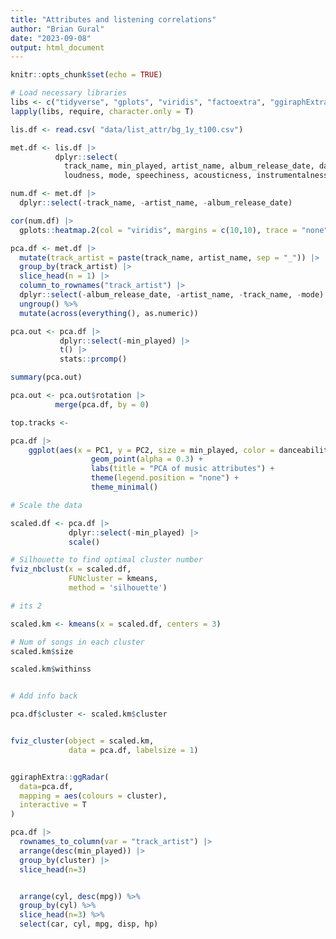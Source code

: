 ```yaml
---
title: "Attributes and listening correlations"
author: "Brian Gural"
date: "2023-09-08"
output: html_document
---
```


```r
knitr::opts_chunk$set(echo = TRUE)
```


```r
# Load necessary libraries
libs <- c("tidyverse", "gplots", "viridis", "factoextra", "ggiraphExtra")
lapply(libs, require, character.only = T)
```

```r
lis.df <- read.csv( "data/list_attr/bg_1y_t100.csv")
```

```r

met.df <- lis.df |> 
          dplyr::select(
            track_name, min_played, artist_name, album_release_date, danceability, energy, key,
            loudness, mode, speechiness, acousticness, instrumentalness, liveness, valence, tempo)
```

```r
num.df <- met.df |> 
  dplyr::select(-track_name, -artist_name, -album_release_date) 

cor(num.df) |> 
  gplots::heatmap.2(col = "viridis", margins = c(10,10), trace = "none") 

```

```r
pca.df <- met.df |>  
  mutate(track_artist = paste(track_name, artist_name, sep = "_")) |> 
  group_by(track_artist) |> 
  slice_head(n = 1) |> 
  column_to_rownames("track_artist") |> 
  dplyr::select(-album_release_date, -artist_name, -track_name, -mode)  %>%
  ungroup() %>%
  mutate(across(everything(), as.numeric))

pca.out <- pca.df |> 
           dplyr::select(-min_played) |> 
           t() |> 
           stats::prcomp() 

summary(pca.out)

pca.out <- pca.out$rotation |>
          merge(pca.df, by = 0)


```

```r
top.tracks <- 

pca.df |> 
    ggplot(aes(x = PC1, y = PC2, size = min_played, color = danceability)) +
                  geom_point(alpha = 0.3) +
                  labs(title = "PCA of music attributes") +
                  theme(legend.position = "none") +
                  theme_minimal()
```



```r

# Scale the data

scaled.df <- pca.df |> 
             dplyr::select(-min_played) |> 
             scale()

# Silhouette to find optimal cluster number
fviz_nbclust(x = scaled.df, 
             FUNcluster = kmeans,
             method = 'silhouette')

# its 2

```

```r
scaled.km <- kmeans(x = scaled.df, centers = 3)

# Num of songs in each cluster
scaled.km$size

scaled.km$withinss


# Add info back 

pca.df$cluster <- scaled.km$cluster


fviz_cluster(object = scaled.km,
             data = pca.df, labelsize = 1)


ggiraphExtra::ggRadar(
  data=pca.df,
  mapping = aes(colours = cluster),
  interactive = T
)

```
```r
pca.df |> 
  rownames_to_column(var = "track_artist") |> 
  arrange(desc(min_played)) |> 
  group_by(cluster) |> 
  slice_head(n=3) 


  arrange(cyl, desc(mpg)) %>%
  group_by(cyl) %>%
  slice_head(n=3) %>%
  select(car, cyl, mpg, disp, hp)


```